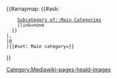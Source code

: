 {{#arraymap: <!--
-->{{#ask:
     [[Subcategory of::Main Categories]]
     |link=none
   }}
 |,
 |@
 |{{#set: Main category={{PAGENAME:@}}}}
}}
[[Category:Mediawiki-pages-heald-images]]
